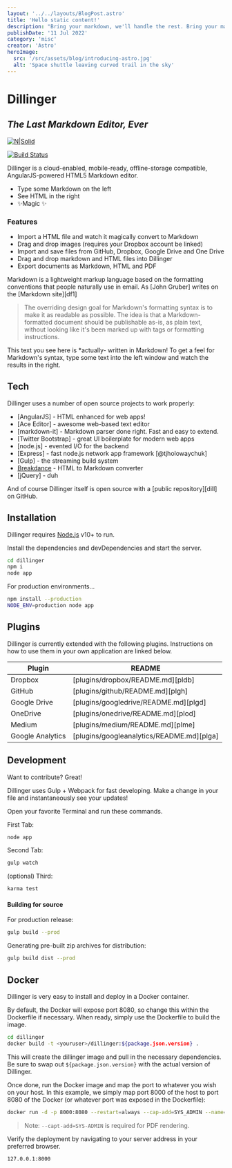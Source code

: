 ```yaml
---
layout: '../../layouts/BlogPost.astro'
title: 'Hello static content!'
description: "Bring your markdown, we'll handle the rest. Bring your markdown, we'll handle the rest. Bring your markdown, we'll handle the rest. Bring your markdown, we'll handle the rest Bring your markdown, we'll handle the rest. Bring your markdown, we'll handle the rest. Bring your markdown, we'll handle the rest. Bring your markdown, we'll handle the rest"
publishDate: '11 Jul 2022'
category: 'misc'
creator: 'Astro'
heroImage:
  src: '/src/assets/blog/introducing-astro.jpg'
  alt: 'Space shuttle leaving curved trail in the sky'
---
```


# Dillinger

## _The Last Markdown Editor, Ever_

[![N|Solid](https://cldup.com/dTxpPi9lDf.thumb.png)](https://nodesource.com/products/nsolid)

[![Build Status](https://travis-ci.org/joemccann/dillinger.svg?branch=master)](https://travis-ci.org/joemccann/dillinger)

Dillinger is a cloud-enabled, mobile-ready, offline-storage compatible,
AngularJS-powered HTML5 Markdown editor.

- Type some Markdown on the left
- See HTML in the right
- ✨Magic ✨

### Features

- Import a HTML file and watch it magically convert to Markdown
- Drag and drop images (requires your Dropbox account be linked)
- Import and save files from GitHub, Dropbox, Google Drive and One Drive
- Drag and drop markdown and HTML files into Dillinger
- Export documents as Markdown, HTML and PDF

Markdown is a lightweight markup language based on the formatting conventions
that people naturally use in email.
As [John Gruber] writes on the [Markdown site][df1]

> The overriding design goal for Markdown's
> formatting syntax is to make it as readable
> as possible. The idea is that a
> Markdown-formatted document should be
> publishable as-is, as plain text, without
> looking like it's been marked up with tags
> or formatting instructions.

This text you see here is \*actually- written in Markdown! To get a feel
for Markdown's syntax, type some text into the left window and
watch the results in the right.

## Tech

Dillinger uses a number of open source projects to work properly:

- [AngularJS] - HTML enhanced for web apps!
- [Ace Editor] - awesome web-based text editor
- [markdown-it] - Markdown parser done right. Fast and easy to extend.
- [Twitter Bootstrap] - great UI boilerplate for modern web apps
- [node.js] - evented I/O for the backend
- [Express] - fast node.js network app framework [@tjholowaychuk]
- [Gulp] - the streaming build system
- [Breakdance](https://breakdance.github.io/breakdance/) - HTML
  to Markdown converter
- [jQuery] - duh

And of course Dillinger itself is open source with a [public repository][dill]
on GitHub.

## Installation

Dillinger requires [Node.js](https://nodejs.org/) v10+ to run.

Install the dependencies and devDependencies and start the server.

```sh
cd dillinger
npm i
node app
```

For production environments...

```sh
npm install --production
NODE_ENV=production node app
```

## Plugins

Dillinger is currently extended with the following plugins.
Instructions on how to use them in your own application are linked below.

| Plugin           | README                                    |
| ---------------- | ----------------------------------------- |
| Dropbox          | [plugins/dropbox/README.md][pldb]         |
| GitHub           | [plugins/github/README.md][plgh]          |
| Google Drive     | [plugins/googledrive/README.md][plgd]     |
| OneDrive         | [plugins/onedrive/README.md][plod]        |
| Medium           | [plugins/medium/README.md][plme]          |
| Google Analytics | [plugins/googleanalytics/README.md][plga] |

## Development

Want to contribute? Great!

Dillinger uses Gulp + Webpack for fast developing.
Make a change in your file and instantaneously see your updates!

Open your favorite Terminal and run these commands.

First Tab:

```sh
node app
```

Second Tab:

```sh
gulp watch
```

(optional) Third:

```sh
karma test
```

#### Building for source

For production release:

```sh
gulp build --prod
```

Generating pre-built zip archives for distribution:

```sh
gulp build dist --prod
```

## Docker

Dillinger is very easy to install and deploy in a Docker container.

By default, the Docker will expose port 8080, so change this within the
Dockerfile if necessary. When ready, simply use the Dockerfile to
build the image.

```sh
cd dillinger
docker build -t <youruser>/dillinger:${package.json.version} .
```

This will create the dillinger image and pull in the necessary dependencies.
Be sure to swap out `${package.json.version}` with the actual
version of Dillinger.

Once done, run the Docker image and map the port to whatever you wish on
your host. In this example, we simply map port 8000 of the host to
port 8080 of the Docker (or whatever port was exposed in the Dockerfile):

```sh
docker run -d -p 8000:8080 --restart=always --cap-add=SYS_ADMIN --name=dillinger <youruser>/dillinger:${package.json.version}
```

> Note: `--capt-add=SYS-ADMIN` is required for PDF rendering.

Verify the deployment by navigating to your server address in
your preferred browser.

```sh
127.0.0.1:8000
```
